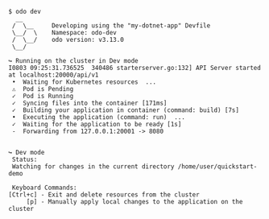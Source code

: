 ```console
$ odo dev
  __
 /  \__     Developing using the "my-dotnet-app" Devfile
 \__/  \    Namespace: odo-dev
 /  \__/    odo version: v3.13.0
 \__/

↪ Running on the cluster in Dev mode
I0803 09:25:31.736525  340486 starterserver.go:132] API Server started at localhost:20000/api/v1
 •  Waiting for Kubernetes resources  ...
 ⚠  Pod is Pending
 ✓  Pod is Running
 ✓  Syncing files into the container [171ms]
 ✓  Building your application in container (command: build) [7s]
 •  Executing the application (command: run)  ...
 ✓  Waiting for the application to be ready [1s]
 -  Forwarding from 127.0.0.1:20001 -> 8080


↪ Dev mode
 Status:
 Watching for changes in the current directory /home/user/quickstart-demo

 Keyboard Commands:
[Ctrl+c] - Exit and delete resources from the cluster
     [p] - Manually apply local changes to the application on the cluster
```